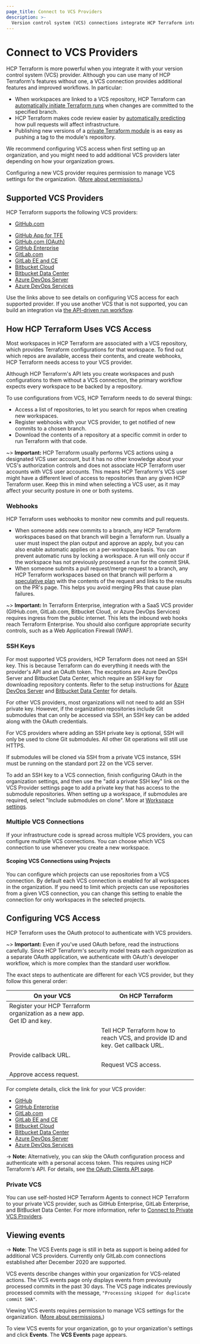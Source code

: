 ```yaml
---
page_title: Connect to VCS Providers
description: >-
  Version control system (VCS) connections integrate HCP Terraform into your workflow. Learn how to automate Terraform runs when you commit changes to your code.
---
```


# Connect to VCS Providers

HCP Terraform is more powerful when you integrate it with your version control system (VCS) provider. Although you can use many of HCP Terraform's features without one, a VCS connection provides additional features and improved workflows. In particular:

- When workspaces are linked to a VCS repository, HCP Terraform can [automatically initiate Terraform runs](/terraform/cloud-docs/run/ui) when changes are committed to the specified branch.
- HCP Terraform makes code review easier by [automatically predicting](/terraform/cloud-docs/run/ui#speculative-plans-on-pull-requests) how pull requests will affect infrastructure.
- Publishing new versions of a [private Terraform module](/terraform/cloud-docs/registry/publish-modules) is as easy as pushing a tag to the module's repository.

We recommend configuring VCS access when first setting up an organization, and you might need to add additional VCS providers later depending on how your organization grows.

Configuring a new VCS provider requires permission to manage VCS settings for the organization. ([More about permissions.](/terraform/cloud-docs/users-teams-organizations/permissions))

[permissions-citation]: #intentionally-unused---keep-for-maintainers

## Supported VCS Providers

HCP Terraform supports the following VCS providers:
<!-- BEGIN: TFC:only -->
-   [GitHub.com](/terraform/cloud-docs/vcs/github-app)

<!-- END: TFC:only -->

- [GitHub App for TFE](/terraform/enterprise/admin/application/github-app-integration)
- [GitHub.com (OAuth)](/terraform/cloud-docs/vcs/github)
- [GitHub Enterprise](/terraform/cloud-docs/vcs/github-enterprise)
- [GitLab.com](/terraform/cloud-docs/vcs/gitlab-com)
- [GitLab EE and CE](/terraform/cloud-docs/vcs/gitlab-eece)
- [Bitbucket Cloud](/terraform/cloud-docs/vcs/bitbucket-cloud)
- [Bitbucket Data Center](/terraform/cloud-docs/vcs/bitbucket-data-center)
- [Azure DevOps Server](/terraform/cloud-docs/vcs/azure-devops-server)
- [Azure DevOps Services](/terraform/cloud-docs/vcs/azure-devops-services)

Use the links above to see details on configuring VCS access for each supported provider. If you use another VCS that is not supported, you can build an integration via [the API-driven run workflow](/terraform/cloud-docs/run/api).

## How HCP Terraform Uses VCS Access

Most workspaces in HCP Terraform are associated with a VCS repository, which provides Terraform configurations for that workspace. To find out which repos are available, access their contents, and create webhooks, HCP Terraform needs access to your VCS provider.

Although HCP Terraform's API lets you create workspaces and push configurations to them without a VCS connection, the primary workflow expects every workspace to be backed by a repository.

To use configurations from VCS, HCP Terraform needs to do several things:

- Access a list of repositories, to let you search for repos when creating new workspaces.
- Register webhooks with your VCS provider, to get notified of new commits to a chosen branch.
- Download the contents of a repository at a specific commit in order to run Terraform with that code.

~> **Important:** HCP Terraform usually performs VCS actions using a designated VCS user account, but it has no other knowledge about your VCS's authorization controls and does not associate HCP Terraform user accounts with VCS user accounts. This means HCP Terraform's VCS user might have a different level of access to repositories than any given HCP Terraform user. Keep this in mind when selecting a VCS user, as it may affect your security posture in one or both systems.

### Webhooks

HCP Terraform uses webhooks to monitor new commits and pull requests.

- When someone adds new commits to a branch, any HCP Terraform workspaces based on that branch will begin a Terraform run. Usually a user must inspect the plan output and approve an apply, but you can also enable automatic applies on a per-workspace basis. You can prevent automatic runs by locking a workspace. A run will only occur if the workspace has not previously processed a run for the commit SHA.
- When someone submits a pull request/merge request to a branch, any HCP Terraform workspaces based on that branch will perform a [speculative plan](/terraform/cloud-docs/run/remote-operations#speculative-plans) with the contents of the request and links to the results on the PR's page. This helps you avoid merging PRs that cause plan failures.

~> **Important:** In Terraform Enterprise, integration with a SaaS VCS provider (GitHub.com, GitLab.com, Bitbucket Cloud, or Azure DevOps Services) requires ingress from the public internet. This lets the inbound web hooks reach Terraform Enterprise. You should also configure appropriate security controls, such as a Web Application Firewall (WAF).

### SSH Keys

For most supported VCS providers, HCP Terraform does not need an SSH key. This is because Terraform can do everything it needs with the provider's API and an OAuth token. The exceptions are Azure DevOps Server and Bitbucket Data Center, which require an SSH key for downloading repository contents. Refer to the setup instructions for  [Azure DevOps Server](/terraform/cloud-docs/vcs/azure-devops-server) and [Bitbucket Data Center](/terraform/cloud-docs/vcs/bitbucket-data-center) for details.

For other VCS providers, most organizations will not need to add an SSH private key. However, if the organization repositories include Git submodules that can only be accessed via SSH, an SSH key can be added along with the OAuth credentials.

For VCS providers where adding an SSH private key is optional, SSH will only be used to clone Git submodules. All other Git operations will still use HTTPS.

If submodules will be cloned via SSH from a private VCS instance, SSH must be running on the standard port 22 on the VCS server.

To add an SSH key to a VCS connection, finish configuring OAuth in the organization settings, and then use the "add a private SSH key" link on the VCS Provider settings page to add a private key that has access to the submodule repositories. When setting up a workspace, if submodules are required, select "Include submodules on clone". More at [Workspace settings](/terraform/cloud-docs/workspaces/settings).

### Multiple VCS Connections

If your infrastructure code is spread across multiple VCS providers, you can configure multiple VCS connections. You can choose which VCS connection to use whenever you create a new workspace.

#### Scoping VCS Connections using Projects

You can configure which projects can use repositories from a VCS connection. By default each VCS connection is enabled for all workspaces in the organization. If you need to limit which projects can use repositories from a given VCS connection, you can change this setting to enable the connection for only workspaces in the selected projects.

## Configuring VCS Access

HCP Terraform uses the OAuth protocol to authenticate with VCS providers.

~> **Important:** Even if you've used OAuth before, read the instructions carefully. Since HCP Terraform's security model treats each _organization_ as a separate OAuth application, we authenticate with OAuth's developer workflow, which is more complex than the standard user workflow.

The exact steps to authenticate are different for each VCS provider, but they follow this general order:

| On your VCS                                                              | On HCP Terraform                                                               |
| ------------------------------------------------------------------------ | -------------------------------------------------------------------------------- |
| Register your HCP Terraform organization as a new app. Get ID and key. |                                                                                  |
|                                                                          | Tell HCP Terraform how to reach VCS, and provide ID and key. Get callback URL. |
| Provide callback URL.                                                    |                                                                                  |
|                                                                          | Request VCS access.                                                              |
| Approve access request.                                                  |                                                                                  |

For complete details, click the link for your VCS provider:

- [GitHub](/terraform/cloud-docs/vcs/github)
- [GitHub Enterprise](/terraform/cloud-docs/vcs/github-enterprise)
- [GitLab.com](/terraform/cloud-docs/vcs/gitlab-com)
- [GitLab EE and CE](/terraform/cloud-docs/vcs/gitlab-eece)
- [Bitbucket Cloud](/terraform/cloud-docs/vcs/bitbucket-cloud)
- [Bitbucket Data Center](/terraform/cloud-docs/vcs/bitbucket-data-center)
- [Azure DevOps Server](/terraform/cloud-docs/vcs/azure-devops-server)
- [Azure DevOps Services](/terraform/cloud-docs/vcs/azure-devops-services)

-> **Note:** Alternatively, you can skip the OAuth configuration process and authenticate with a personal access token. This requires using HCP Terraform's API. For details, see [the OAuth Clients API page](/terraform/cloud-docs/api-docs/oauth-clients).

<!-- BEGIN: TFC:only -->
### Private VCS

You can use self-hosted HCP Terraform Agents to connect HCP Terraform to your private VCS provider, such as GitHub Enterprise, GitLab Enterprise, and BitBucket Data Center. For more information, refer to [Connect to Private VCS Providers](/terraform/cloud-docs/vcs/private).

<!-- END: TFC:only -->

## Viewing events

-> **Note**: The VCS Events page is still in beta as support is being added for additional VCS providers. Currently only GitLab.com connections established after December 2020 are supported.

VCS events describe changes within your organization for VCS-related actions. The VCS events page only displays events from previously processed commits in the past 30 days. The VCS page indicates previously processed commits with the message, `"Processing skipped for duplicate commit SHA"`.

Viewing VCS events requires permission to manage VCS settings for the organization. ([More about permissions.](/terraform/cloud-docs/users-teams-organizations/permissions))

[permissions-citation]: #intentionally-unused---keep-for-maintainers

To view VCS events for your organization, go to your organization's settings and click **Events**. The **VCS Events** page appears.
